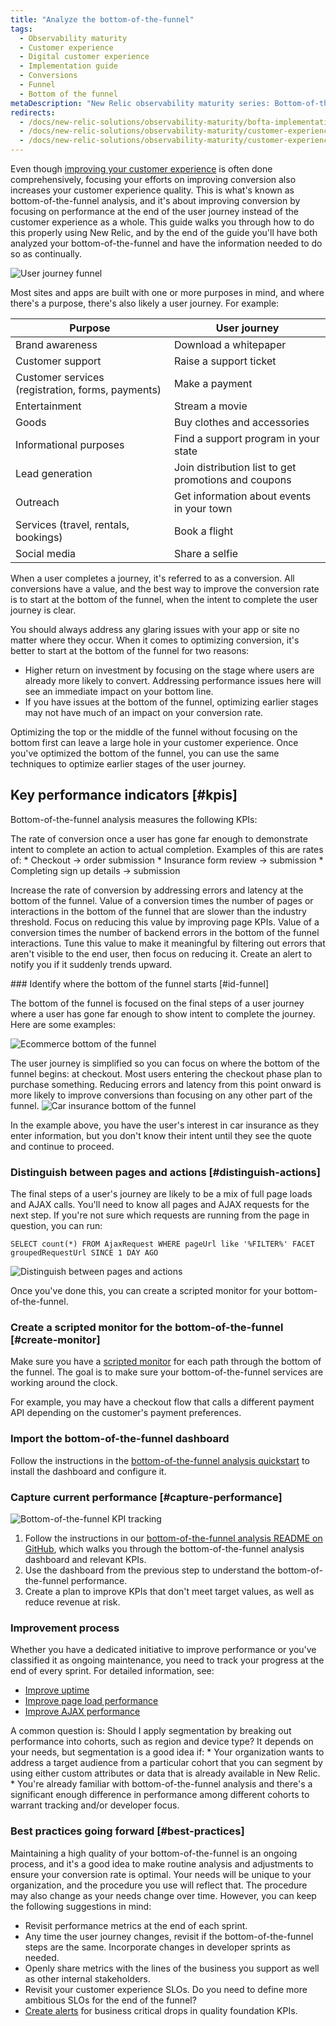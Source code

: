 ```yaml
---
title: "Analyze the bottom-of-the-funnel"
tags:
  - Observability maturity
  - Customer experience
  - Digital customer experience
  - Implementation guide
  - Conversions
  - Funnel
  - Bottom of the funnel
metaDescription: "New Relic observability maturity series: Bottom-of-the-funnel analysis shows New Relic users how to improve end-user conversions."
redirects:
  - /docs/new-relic-solutions/observability-maturity/bofta-implementation-guide
  - /docs/new-relic-solutions/observability-maturity/customer-experience/bofta-implementation-guide
  - /docs/new-relic-solutions/observability-maturity/customer-experience/bottom-funnel-analysis-customer-journey-guide
---
```








Even though [improving your customer experience](/docs/tutorial-customer-experience/improve-customer-experience/) is often done comprehensively, focusing your efforts on improving conversion also increases your customer experience quality. This is what's known as bottom-of-the-funnel analysis, and it's about improving conversion by focusing on performance at the end of the user journey instead of the customer experience as a whole. This guide walks you through how to do this properly using New Relic, and by the end of the guide you'll have both analyzed your bottom-of-the-funnel and have the information needed to do so as continually. 

<img
  title="User journey funnel"
  alt="User journey funnel"
  src={cxBotfaFunnel}
/>

Most sites and apps are built with one or more purposes in mind, and where there's a purpose, there's also likely a user journey. For example:

| Purpose                                           | User journey                                         |
| ------------------------------------------------- | ---------------------------------------------------- |
| Brand awareness                                   | Download a whitepaper                                |
| Customer support                                  | Raise a support ticket                               |
| Customer services (registration, forms, payments) | Make a payment                                       |
| Entertainment                                     | Stream a movie                                       |
| Goods                                             | Buy clothes and accessories                          |
| Informational purposes                            | Find a support program in your state                 |
| Lead generation                                   | Join distribution list to get promotions and coupons |
| Outreach                                          | Get information about events in your town            |
| Services (travel, rentals, bookings)              | Book a flight                                        |
| Social media                                      | Share a selfie                                       |

When a user completes a journey, it's referred to as a conversion. All conversions have a value, and the best way to improve the conversion rate is to start at the bottom of the funnel, when the intent to complete the user journey is clear.

You should always address any glaring issues with your app or site no matter where they occur. When it comes to optimizing conversion, it's better to start at the bottom of the funnel for two reasons:

* Higher return on investment by focusing on the stage where users are already more likely to convert. Addressing performance issues here will see an immediate impact on your bottom line.
* If you have issues at the bottom of the funnel, optimizing earlier stages may not have much of an impact on your conversion rate.

Optimizing the top or the middle of the funnel without focusing on the bottom first can leave a large hole in your customer experience. Once you've optimized the bottom of the funnel, you can use the same techniques to optimize earlier stages of the user journey.

## Key performance indicators [#kpis]

Bottom-of-the-funnel analysis measures the following KPIs:

<CollapserGroup>
    <Collapser
        id="conversion-rate"
        title="Bottom-of-the-funnel success/conversion rate"
    >
The rate of conversion once a user has gone far enough to demonstrate intent to complete an action to actual completion. Examples of this are rates of:
* Checkout -> order submission
* Insurance form review -> submission
* Completing sign up details -> submission

Increase the rate of conversion by addressing errors and latency at the bottom of the funnel.
    </Collapser>
    <Collapser
        id="latency-risk"
        title="Revenue at risk due to latency"
    >
        Value of a conversion times the number of pages or interactions in the bottom of the funnel that are slower than the industry threshold. Focus on reducing this value by improving page KPIs.
    </Collapser>
    <Collapser
        id="Error risk"
        title="Revenue at risk due to errors"
    >
        Value of a conversion times the number of backend errors in the bottom of the funnel interactions. Tune this value to make it meaningful by filtering out errors that aren't visible to the end user, then focus on reducing it. Create an alert to notify you if it suddenly trends upward.
    </Collapser>
</CollapserGroup>

<Steps>
    <Step>
### Identify where the bottom of the funnel starts [#id-funnel]

The bottom of the funnel is focused on the final steps of a user journey where a user has gone far enough to show intent to complete the journey. Here are some examples:

<CollapserGroup>
    <Collapser
        id="ecommerce-journey"
        title="Ecommerce user journey"
    >
<img
  title="Ecommerce bottom of the funnel"
  alt="Ecommerce bottom of the funnel"
  src={cxBotfaEcommerce}
/>

The user journey is simplified so you can focus on where the bottom of the funnel begins: at checkout. Most users entering the checkout phase plan to purchase something. Reducing errors and latency from this point onward is more likely to improve conversions than focusing on any other part of the funnel.
    </Collapser>
    <Collapser
        id="insurance-journey"
        title="Car insurance purchase user journey"
    >
<img
  title="Car insurance bottom of the funnel"
  alt="Car insurance bottom of the funnel"
  src={cxBotfaCarInsurance}
/>

In the example above, you have the user's interest in car insurance as they enter information, but you don't know their intent until they see the quote and continue to proceed.
    </Collapser>
</CollapserGroup>
    </Step>
    <Step>
### Distinguish between pages and actions [#distinguish-actions]

The final steps of a user's journey are likely to be a mix of full page loads and AJAX calls. You'll need to know all pages and AJAX requests for the next step. If you're not sure which requests are running from the page in question, you can run:

```
SELECT count(*) FROM AjaxRequest WHERE pageUrl like '%FILTER%' FACET groupedRequestUrl SINCE 1 DAY AGO
```        

<img
  title="Distinguish between pages and actions"
  alt="Distinguish between pages and actions"
  src={cxBotfaPagesActions}
/>

Once you've done this, you can create a scripted monitor for your bottom-of-the-funnel.
    </Step>
    <Step>
### Create a scripted monitor for the bottom-of-the-funnel [#create-monitor]

Make sure you have a [scripted monitor](/docs/synthetics/synthetic-monitoring/scripting-monitors/introduction-scripted-browser-monitors/) for each path through the bottom of the funnel. The goal is to make sure your bottom-of-the-funnel services are working around the clock.

For example, you may have a checkout flow that calls a different payment API depending on the customer's payment preferences.        
    </Step>
    <Step>
### Import the bottom-of-the-funnel dashboard

Follow the instructions in the [bottom-of-the-funnel analysis quickstart](https://newrelic.com/instant-observability/customer-experience-bottom-funnel-analysis/8d339aa7-69e3-4efa-abc2-9eba600db91c) to install the dashboard and configure it.
    </Step>
    <Step>
### Capture current performance [#capture-performance]

<img
  title="Bottom-of-the-funnel KPI tracking"
  alt="Bottom-of-the-funnel KPI tracking"
  src={cxBotfaKpiTracking}
/>

1. Follow the instructions in our [bottom-of-the-funnel analysis README on GitHub](https://github.com/newrelic/oma-resource-center/blob/main/src/content/docs/oma/value-drivers/customer-experience/use-cases/bottom-of-the-funnel-analysis/README.md), which walks you through the bottom-of-the-funnel analysis dashboard and relevant KPIs.
2. Use the dashboard from the previous step to understand the bottom-of-the-funnel performance.
3. Create a plan to improve KPIs that don't meet target values, as well as reduce revenue at risk.
    </Step>
    <Step>
### Improvement process
Whether you have a dedicated initiative to improve performance or you've classified it as ongoing maintenance, you need to track your progress at the end of every sprint. For detailed information, see:

* [Improve uptime](/docs/new-relic-solutions/observability-maturity/customer-experience/cx-improve-web-uptime)
* [Improve page load performance](/docs/new-relic-solutions/observability-maturity/customer-experience/cx-improve-page-load)
* [Improve AJAX performance](/docs/browser/browser-monitoring/browser-pro-features/ajax-page-identify-time-consuming-calls)
    </Step>
</Steps>


<Callout variant="tip">
A common question is: Should I apply segmentation by breaking out performance into cohorts, such as region and device type? It depends on your needs, but segmentation is a good idea if:
* Your organization wants to address a target audience from a particular cohort that you can segment by using either custom attributes or data that is already available in New Relic.
* You're already familiar with bottom-of-the-funnel analysis and there's a significant enough difference in performance among different cohorts to warrant tracking and/or developer focus.
</Callout>

### Best practices going forward [#best-practices]

Maintaining a high quality of your bottom-of-the-funnel is an ongoing process, and it's a good idea to make routine analysis and adjustments to ensure your conversion rate is optimal. Your needs will be unique to your organization, and the procedure you use will reflect that. The procedure may also change as your needs change over time. However, you can keep the following suggestions in mind:

* Revisit performance metrics at the end of each sprint.
* Any time the user journey changes, revisit if the bottom-of-the-funnel steps are the same. Incorporate changes in developer sprints as needed.
* Openly share metrics with the lines of the business you support as well as other internal stakeholders.
* Revisit your customer experience SLOs. Do you need to define more ambitious SLOs for the end of the funnel?
* [Create alerts](/docs/tutorial-create-alerts/create-new-relic-alerts/) for business critical drops in quality foundation KPIs.